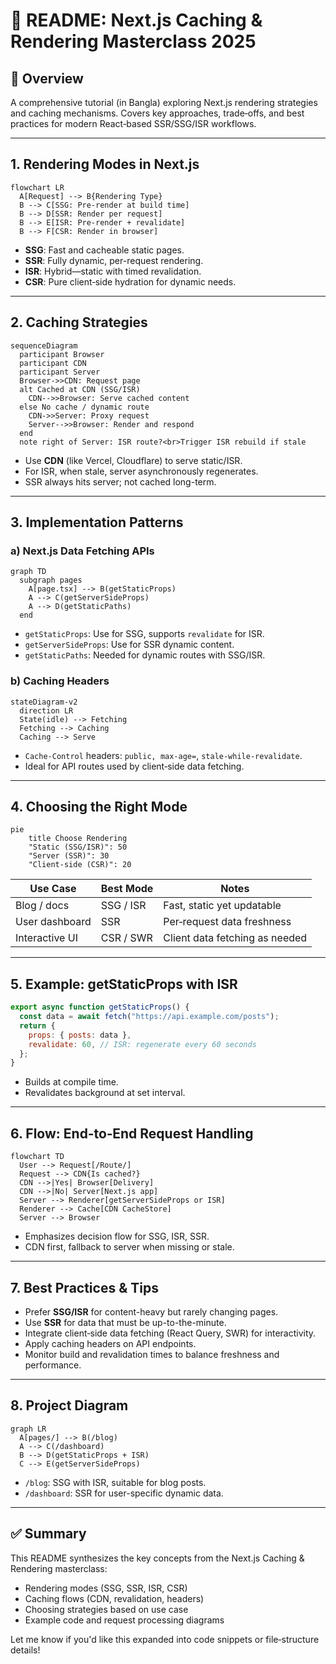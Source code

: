 # 📘 README: Next.js Caching & Rendering Masterclass 2025

## 🎯 Overview

A comprehensive tutorial (in Bangla) exploring Next.js rendering strategies and caching mechanisms. Covers key approaches, trade‑offs, and best practices for modern React‑based SSR/SSG/ISR workflows.

---

## 1. Rendering Modes in Next.js

```mermaid
flowchart LR
  A[Request] --> B{Rendering Type}
  B --> C[SSG: Pre-render at build time]
  B --> D[SSR: Render per request]
  B --> E[ISR: Pre-render + revalidate]
  B --> F[CSR: Render in browser]

```

- **SSG**: Fast and cacheable static pages.
- **SSR**: Fully dynamic, per-request rendering.
- **ISR**: Hybrid—static with timed revalidation.
- **CSR**: Pure client‑side hydration for dynamic needs.

---

## 2. Caching Strategies

```mermaid
sequenceDiagram
  participant Browser
  participant CDN
  participant Server
  Browser->>CDN: Request page
  alt Cached at CDN (SSG/ISR)
    CDN-->>Browser: Serve cached content
  else No cache / dynamic route
    CDN->>Server: Proxy request
    Server-->>Browser: Render and respond
  end
  note right of Server: ISR route?<br>Trigger ISR rebuild if stale
```

- Use **CDN** (like Vercel, Cloudflare) to serve static/ISR.
- For ISR, when stale, server asynchronously regenerates.
- SSR always hits server; not cached long-term.

---

## 3. Implementation Patterns

### a) Next.js Data Fetching APIs

```mermaid
graph TD
  subgraph pages
    A[page.tsx] --> B(getStaticProps)
    A --> C(getServerSideProps)
    A --> D(getStaticPaths)
  end
```

- `getStaticProps`: Use for SSG, supports `revalidate` for ISR.
- `getServerSideProps`: Use for SSR dynamic content.
- `getStaticPaths`: Needed for dynamic routes with SSG/ISR.

### b) Caching Headers

```mermaid
stateDiagram-v2
  direction LR
  State(idle) --> Fetching
  Fetching --> Caching
  Caching --> Serve
```

- `Cache-Control` headers: `public, max-age=`, `stale-while-revalidate`.
- Ideal for API routes used by client‑side data fetching.

---

## 4. Choosing the Right Mode

```mermaid
pie
    title Choose Rendering
    "Static (SSG/ISR)": 50
    "Server (SSR)": 30
    "Client‑side (CSR)": 20
```

| Use Case       | Best Mode | Notes                          |
| -------------- | --------- | ------------------------------ |
| Blog / docs    | SSG / ISR | Fast, static yet updatable     |
| User dashboard | SSR       | Per‑request data freshness     |
| Interactive UI | CSR / SWR | Client data fetching as needed |

---

## 5. Example: **getStaticProps with ISR**

```js
export async function getStaticProps() {
  const data = await fetch("https://api.example.com/posts");
  return {
    props: { posts: data },
    revalidate: 60, // ISR: regenerate every 60 seconds
  };
}
```

- Builds at compile time.
- Revalidates background at set interval.

---

## 6. Flow: End‑to‑End Request Handling

```mermaid
flowchart TD
  User --> Request[/Route/]
  Request --> CDN{Is cached?}
  CDN -->|Yes| Browser[Delivery]
  CDN -->|No| Server[Next.js app]
  Server --> Renderer[getServerSideProps or ISR]
  Renderer --> Cache[CDN CacheStore]
  Server --> Browser
```



- Emphasizes decision flow for SSG, ISR, SSR.
- CDN first, fallback to server when missing or stale.

---

## 7. Best Practices & Tips

- Prefer **SSG/ISR** for content-heavy but rarely changing pages.
- Use **SSR** for data that must be up-to-the-minute.
- Integrate client‑side data fetching (React Query, SWR) for interactivity.
- Apply caching headers on API endpoints.
- Monitor build and revalidation times to balance freshness and performance.

---

## 8. Project Diagram

```mermaid
graph LR
  A[pages/] --> B(/blog)
  A --> C(/dashboard)
  B --> D(getStaticProps + ISR)
  C --> E(getServerSideProps)
```

- `/blog`: SSG with ISR, suitable for blog posts.
- `/dashboard`: SSR for user-specific dynamic data.

---

## ✅ Summary

This README synthesizes the key concepts from the Next.js Caching & Rendering masterclass:

- Rendering modes (SSG, SSR, ISR, CSR)
- Caching flows (CDN, revalidation, headers)
- Choosing strategies based on use case
- Example code and request processing diagrams

Let me know if you'd like this expanded into code snippets or file‑structure details!

[1]: https://www.youtube.com/watch?v=K0GT0DcfXIg&utm_source=chatgpt.com "Next.js Caching & Rendering Masterclass 2025 (Bangla) - YouTube"
